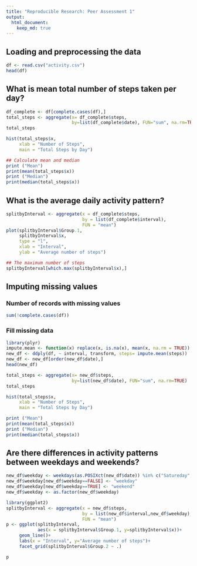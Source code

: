```yaml
---
title: "Reproducible Research: Peer Assessment 1"
output: 
  html_document:
    keep_md: true
---
```




## Loading and preprocessing the data

```r
df <- read.csv("activity.csv")
head(df)
```


## What is mean total number of steps taken per day?

```r
df_complete <- df[complete.cases(df),]
total_steps <- aggregate(x= df_complete$steps, 
                         by=list(df_complete$date), FUN="sum", na.rm=TRUE)
total_steps
```
```r
hist(total_steps$x,
     xlab = "Number of Steps",
     main = "Total Steps by Day")
```
```r
## Calculate mean and median
print ("Mean")
print(mean(total_steps$x))
print ("Median")
print(median(total_steps$x))
```


## What is the average daily activity pattern?

```r
splitbyInterval <- aggregate(x = df_complete$steps,
                             by = list(df_complete$interval),
                             FUN = "mean")
plot(splitbyInterval$Group.1,
     splitbyInterval$x,
     type = "l",
     xlab = "Interval",
     ylab = "Average number of steps")

```
```r
## The maximum number of steps
splitbyInterval[which.max(splitbyInterval$x),]
```

## Imputing missing values
### Number of records with missing values

```r

sum(!complete.cases(df))
```

### Fill missing data

```r
library(plyr)
impute.mean <- function(x) replace(x, is.na(x), mean(x, na.rm = TRUE))
new_df <- ddply(df, ~ interval, transform, steps= impute.mean(steps))
new_df <- new_df[order(new_df$date),]
head(new_df)
```


```r
total_steps <- aggregate(x= new_df$steps, 
                         by=list(new_df$date), FUN="sum", na.rm=TRUE)
total_steps
```

```r
hist(total_steps$x,
     xlab = "Number of Steps",
     main = "Total Steps by Day")
```
```r
print ("Mean")
print(mean(total_steps$x))
print ("Median")
print(median(total_steps$x))
```


## Are there differences in activity patterns between weekdays and weekends?

```r
new_df$weekday <- weekdays(as.POSIXct(new_df$date)) %in% c("Satureday","Sunday")
new_df$weekday[new_df$weekday==FALSE] <- "weekday"
new_df$weekday[new_df$weekday==TRUE] <- "weekend"
new_df$weekday <- as.factor(new_df$weekday)
```


```r
library(ggplot2)
splitbyInterval <- aggregate(x = new_df$steps,
                             by = list(new_df$interval,new_df$weekday),
                             FUN = "mean")
p <- ggplot(splitbyInterval,
            aes(x = splitbyInterval$Group.1, y=splitbyInterval$x))+
     geom_line()+
     labs(x = "Interval", y="Average number of steps")+
     facet_grid(splitbyInterval$Group.2 ~ .)

p
```

